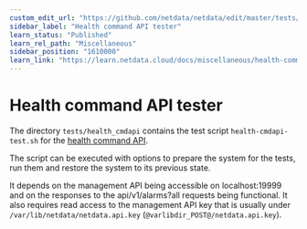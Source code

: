 ```yaml
---
custom_edit_url: "https://github.com/netdata/netdata/edit/master/tests/health_mgmtapi/README.md"
sidebar_label: "Health command API tester"
learn_status: "Published"
learn_rel_path: "Miscellaneous"
sidebar_position: "1610000"
learn_link: "https://learn.netdata.cloud/docs/miscellaneous/health-command-api-tester"
---
```



# Health command API tester

The directory `tests/health_cmdapi` contains the test script `health-cmdapi-test.sh` for the [health command API](/docs/alerting/health-api-calls).

The script can be executed with options to prepare the system for the tests, run them and restore the system to its previous state. 

It depends on the management API being accessible on localhost:19999 and on the responses to the api/v1/alarms?all requests being functional.
It also requires read access to the management API key that is usually under `/var/lib/netdata/netdata.api.key` (`@varlibdir_POST@/netdata.api.key`).


